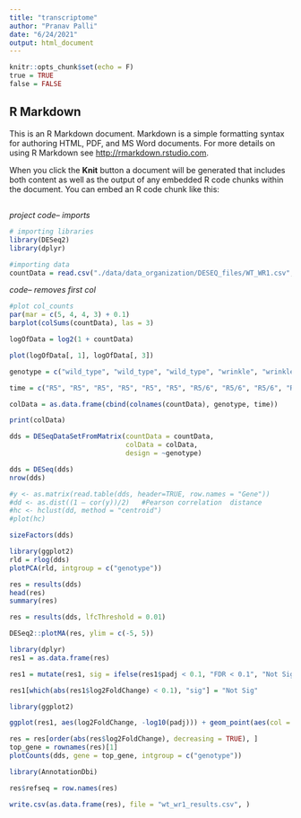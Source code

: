 ```yaml
---
title: "transcriptome"
author: "Pranav Palli"
date: "6/24/2021"
output: html_document
---
```


```r
knitr::opts_chunk$set(echo = F)
true = TRUE
false = FALSE
```

## R Markdown
This is an R Markdown document. Markdown is a simple formatting syntax for authoring HTML, PDF, and MS Word documents. For more details on using R Markdown see <http://rmarkdown.rstudio.com>.

When you click the **Knit** button a document will be generated that includes both content as well as the output of any embedded R code chunks within the document. You can embed an R code chunk like this:

## 

*project code-- imports*
```r
# importing libraries
library(DESeq2)
library(dplyr)

#importing data
countData = read.csv("./data/data_organization/DESEQ_files/WT_WR1.csv", header = TRUE, row.names = 1)
```

*code-- removes first col*
```r
#plot col_counts
par(mar = c(5, 4, 4, 3) + 0.1)
barplot(colSums(countData), las = 3)
```

```r
logOfData = log2(1 + countData)
```

```r
plot(logOfData[, 1], logOfData[, 3])
```

```r
genotype = c("wild_type", "wild_type", "wild_type", "wrinkle", "wrinkle", "wrinkle", "wild_type", "wild_type", "wild_type", "wrinkle", "wrinkle", "wrinkle", "wild_type", "wild_type", "wild_type", "wrinkle", "wrinkle", "wrinkle")

time = c("R5", "R5", "R5", "R5", "R5", "R5", "R5/6", "R5/6", "R5/6", "R5/6", "R5/6", "R5/6", "R6", "R6", "R6", "R6", "R6", "R6")

colData = as.data.frame(cbind(colnames(countData), genotype, time))

print(colData)
```


```r

dds = DESeqDataSetFromMatrix(countData = countData,
                             colData = colData,
                             design = ~genotype)

dds = DESeq(dds)
nrow(dds)
```


```r
#y <- as.matrix(read.table(dds, header=TRUE, row.names = "Gene"))
#dd <- as.dist((1 – cor(y))/2)   #Pearson correlation  distance
#hc <- hclust(dd, method = "centroid")
#plot(hc)
```


```r
sizeFactors(dds)
```


```r
library(ggplot2)
rld = rlog(dds)
plotPCA(rld, intgroup = c("genotype"))
```


```r
res = results(dds)
head(res)
summary(res)
```


```r
res = results(dds, lfcThreshold = 0.01)
```


```r
DESeq2::plotMA(res, ylim = c(-5, 5))
```


```r
library(dplyr)
res1 = as.data.frame(res)

res1 = mutate(res1, sig = ifelse(res1$padj < 0.1, "FDR < 0.1", "Not Sig"))

res1[which(abs(res1$log2FoldChange) < 0.1), "sig"] = "Not Sig"
```


```r
library(ggplot2)

ggplot(res1, aes(log2FoldChange, -log10(padj))) + geom_point(aes(col = sig)) + scale_color_manual(values = c("blue", "black"))
```


```r
res = res[order(abs(res$log2FoldChange), decreasing = TRUE), ]
top_gene = rownames(res)[1]
plotCounts(dds, gene = top_gene, intgroup = c("genotype"))
```


```r
library(AnnotationDbi)
```


```r
res$refseq = row.names(res)
```


```r
write.csv(as.data.frame(res), file = "wt_wr1_results.csv", )
```


```r
```


```r
```


```r
```


```r
```


```r
```


```r
```

